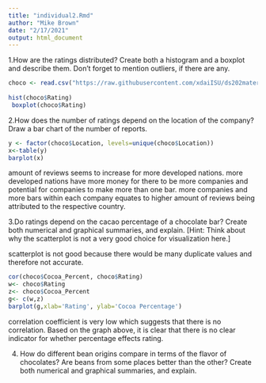 ```yaml
---
title: "individual2.Rmd"
author: "Mike Brown"
date: "2/17/2021"
output: html_document
---
```

1.How are the ratings distributed? Create both a histogram and a boxplot and describe them. Don’t forget to mention outliers, if there are any.

```r
choco <- read.csv("https://raw.githubusercontent.com/xdaiISU/ds202materials/master/hwlabs/data/choco.csv")
 
hist(choco$Rating)
 boxplot(choco$Rating)
```

2.How does the number of ratings depend on the location of the company? Draw a bar chart of the number of reports.
``` r
y <- factor(choco$Location, levels=unique(choco$Location))
x<-table(y)
barplot(x)
```
amount of reviews seems to increase for more developed nations. more developed nations have more money for there to be more companies and potential for companies to make more than one bar. more companies and more bars within each company equates to higher amount of reviews being attributed to the respective country.

3.Do ratings depend on the cacao percentage of a chocolate bar? Create both numerical and graphical summaries, and explain. [Hint: Think about why the scatterplot is not a very good choice for visualization here.]

scatterplot is not good because there would be many duplicate values and therefore not accurate.
``` r
cor(choco$Cocoa_Percent, choco$Rating)
w<- choco$Rating
z<- choco$Cocoa_Percent
g<- c(w,z)
barplot(g,xlab='Rating', ylab='Cocoa Percentage')
```
correlation coefficient is very low which suggests that there is no correlation. Based on the graph above, it is clear that there is no clear indicator for whether percentage effects rating.

4. How do different bean origins compare in terms of the flavor of chocolates? Are beans from some places better than the other? Create both numerical and graphical summaries, and explain.

